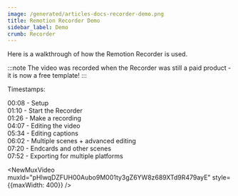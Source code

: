 ```yaml
---
image: /generated/articles-docs-recorder-demo.png
title: Remotion Recorder Demo
sidebar_label: Demo
crumb: Recorder
---
```



Here is a walkthrough of how the Remotion Recorder is used.  

:::note
The video was recorded when the Recorder was still a paid product - it is now a free template!
:::

Timestamps:

<JumpToVideoLink>00:08</JumpToVideoLink> - Setup  
<JumpToVideoLink>01:10</JumpToVideoLink> - Start the Recorder  
<JumpToVideoLink>01:26</JumpToVideoLink> - Make a recording  
<JumpToVideoLink>04:07</JumpToVideoLink> - Editing the video  
<JumpToVideoLink>05:34</JumpToVideoLink> - Editing captions  
<JumpToVideoLink>06:02</JumpToVideoLink> - Multiple scenes + advanced editing  
<JumpToVideoLink>07:20</JumpToVideoLink> - Endcards and other scenes  
<JumpToVideoLink>07:52</JumpToVideoLink> - Exporting for multiple platforms

<NewMuxVideo
	muxId="pHlwqDZFUH00Aubo9M001ty3gZ6YW8z689XTd9R479ayE"
	style={{maxWidth: 400}}
/>
